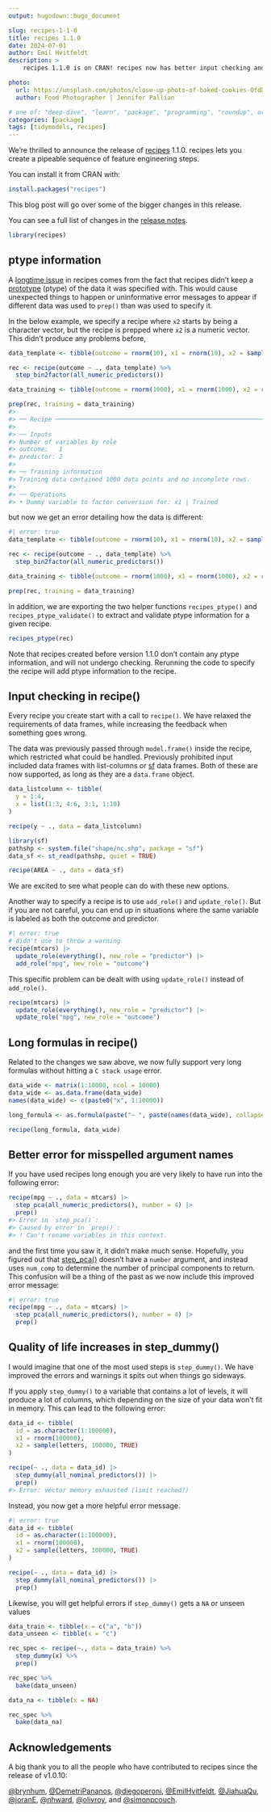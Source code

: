 ```yaml
---
output: hugodown::hugo_document

slug: recipes-1-1-0
title: recipes 1.1.0
date: 2024-07-01
author: Emil Hvitfeldt
description: >
    recipes 1.1.0 is on CRAN! recipes now has better input checking and quality of life errors.

photo:
  url: https://unsplash.com/photos/close-up-photo-of-baked-cookies-OfdDiqx8Cz8
  author: Food Photographer | Jennifer Pallian

# one of: "deep-dive", "learn", "package", "programming", "roundup", or "other"
categories: [package] 
tags: [tidymodels, recipes]
---
```


<!--
TODO:
* [x] Look over / edit the post's title in the yaml
* [x] Edit (or delete) the description; note this appears in the Twitter card
* [x] Pick category and tags (see existing with `hugodown::tidy_show_meta()`)
* [x] Find photo & update yaml metadata
* [x] Create `thumbnail-sq.jpg`; height and width should be equal
* [x] Create `thumbnail-wd.jpg`; width should be >5x height
* [x] `hugodown::use_tidy_thumbnails()`
* [x] Add intro sentence, e.g. the standard tagline for the package
* [x] `usethis::use_tidy_thanks()`
-->

We're thrilled to announce the release of [recipes](https://recipes.tidymodels.org/) 1.1.0. recipes lets you create a pipeable sequence of feature engineering steps.

You can install it from CRAN with:

```r
install.packages("recipes")
```

This blog post will go over some of the bigger changes in this release.

You can see a full list of changes in the [release notes](https://github.com/tidymodels/recipes/releases/tag/v1.1.0).

```r
library(recipes)
```

## ptype information

A [longtime issue](https://github.com/tidymodels/recipes/issues/793) in recipes comes from the fact that recipes didn't keep a [prototype](https://vctrs.r-lib.org/articles/type-size.html) (ptype) of the data it was specified with. This would cause unexpected things to happen or uninformative error messages to appear if different data was used to `prep()` than was used to specify it.

In the below example, we specify a recipe where `x2` starts by being a character vector, but the recipe is prepped where `x2` is a numeric vector. This didn't produce any problems before,

``` r
data_template <- tibble(outcome = rnorm(10), x1 = rnorm(10), x2 = sample(letters, 10, T))

rec <- recipe(outcome ~ ., data_template) %>%
  step_bin2factor(all_numeric_predictors())

data_training <- tibble(outcome = rnorm(1000), x1 = rnorm(1000), x2 = rnorm(1000))

prep(rec, training = data_training)
#> 
#> ── Recipe ──────────────────────────────────────────────────────────────────────
#> 
#> ── Inputs
#> Number of variables by role
#> outcome:   1
#> predictor: 2
#> 
#> ── Training information
#> Training data contained 1000 data points and no incomplete rows.
#> 
#> ── Operations
#> • Dummy variable to factor conversion for: x1 | Trained
```

but now we get an error detailing how the data is different:

```r
#| error: true
data_template <- tibble(outcome = rnorm(10), x1 = rnorm(10), x2 = sample(letters, 10, T))

rec <- recipe(outcome ~ ., data_template) %>%
  step_bin2factor(all_numeric_predictors())

data_training <- tibble(outcome = rnorm(1000), x1 = rnorm(1000), x2 = rnorm(1000))

prep(rec, training = data_training)
```

In addition, we are exporting the two helper functions `recipes_ptype()` and `recipes_ptype_validate()` to extract and validate ptype information for a given recipe.

```r
recipes_ptype(rec)
```

Note that recipes created before version 1.1.0 don't contain any ptype information, and will not undergo checking. Rerunning the code to specify the recipe will add ptype information to the recipe.

## Input checking in recipe()

Every recipe you create start with a call to `recipe()`. We have relaxed the requirements of data frames, while increasing the feedback when something goes wrong.

The data was previously passed through `model.frame()` inside the recipe, which restricted what could be handled. Previously prohibited input included data frames with list-columns or [sf](https://r-spatial.github.io/sf/) data frames. Both of these are now supported, as long as they are a `data.frame` object.

```r
data_listcolumn <- tibble(
  y = 1:4,
  x = list(1:3, 4:6, 3:1, 1:10)
)

recipe(y ~ ., data = data_listcolumn)
```

```r
library(sf)
pathshp <- system.file("shape/nc.shp", package = "sf")
data_sf <- st_read(pathshp, quiet = TRUE)

recipe(AREA ~ ., data = data_sf)
```

We are excited to see what people can do with these new options.

Another way to specify a recipe is to use `add_role()` and `update_role()`. But if you are not careful, you can end up in situations where the same variable is labeled as both the outcome and predictor.

```r
#| error: true
# didn't use to throw a warning
recipe(mtcars) |>
  update_role(everything(), new_role = "predictor") |>
  add_role("mpg", new_role = "outcome")
```

This specific problem can be dealt with using `update_role()` instead of `add_role()`.

```r
recipe(mtcars) |>
  update_role(everything(), new_role = "predictor") |>
  update_role("mpg", new_role = "outcome")
```

## Long formulas in recipe()

Related to the changes we saw above, we now fully support very long formulas without hitting a `C stack usage` error.

```r
data_wide <- matrix(1:10000, ncol = 10000)
data_wide <- as.data.frame(data_wide)
names(data_wide) <- c(paste0("x", 1:10000))

long_formula <- as.formula(paste("~ ", paste(names(data_wide), collapse = " + ")))

recipe(long_formula, data_wide)
```

## Better error for misspelled argument names

If you have used recipes long enough you are very likely to have run into the following error:

``` r
recipe(mpg ~ ., data = mtcars) |>
  step_pca(all_numeric_predictors(), number = 4) |>
  prep()
#> Error in `step_pca()`:
#> Caused by error in `prep()`:
#> ! Can't rename variables in this context.
```

and the first time you saw it, it didn't make much sense. Hopefully, you figured out that [step_pca()](https://recipes.tidymodels.org/reference/step_pca.html) doesn't have a `number` argument, and instead uses `num_comp` to determine the number of principal components to return. This confusion will be a thing of the past as we now include this improved error message:

```r
#| error: true
recipe(mpg ~ ., data = mtcars) |>
  step_pca(all_numeric_predictors(), number = 4) |>
  prep()
```

## Quality of life increases in step_dummy()

I would imagine that one of the most used steps is `step_dummy()`. We have improved the errors and warnings it spits out when things go sideways.

If you apply `step_dummy()` to a variable that contains a lot of levels, it will produce a lot of columns, which depending on the size of your data won't fit in memory. This can lead to the following error:

```r
data_id <- tibble(
  id = as.character(1:100000), 
  x1 = rnorm(100000), 
  x2 = sample(letters, 100000, TRUE)
)

recipe(~ ., data = data_id) |>
  step_dummy(all_nominal_predictors()) |>
  prep()
#> Error: vector memory exhausted (limit reached?)
```

Instead, you now get a more helpful error message.

```r
#| error: true
data_id <- tibble(
  id = as.character(1:100000), 
  x1 = rnorm(100000), 
  x2 = sample(letters, 100000, TRUE)
)

recipe(~ ., data = data_id) |>
  step_dummy(all_nominal_predictors()) |>
  prep()
```

Likewise, you will get helpful errors if `step_dummy()` gets a `NA` or unseen values

```r
data_train <- tibble(x = c("a", "b"))
data_unseen <- tibble(x = "c")

rec_spec <- recipe(~., data = data_train) %>%
  step_dummy(x) %>%
  prep()

rec_spec %>%
  bake(data_unseen)
```

```r
data_na <- tibble(x = NA)

rec_spec %>%
  bake(data_na)
```

## Acknowledgements

A big thank you to all the people who have contributed to recipes since the release of v1.0.10:

[&#x0040;brynhum](https://github.com/brynhum), [&#x0040;DemetriPananos](https://github.com/DemetriPananos), [&#x0040;diegoperoni](https://github.com/diegoperoni), [&#x0040;EmilHvitfeldt](https://github.com/EmilHvitfeldt), [&#x0040;JiahuaQu](https://github.com/JiahuaQu), [&#x0040;joranE](https://github.com/joranE), [&#x0040;nhward](https://github.com/nhward), [&#x0040;olivroy](https://github.com/olivroy), and [&#x0040;simonpcouch](https://github.com/simonpcouch).
